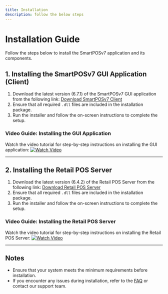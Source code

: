 ```yaml
---
title: Installation
description: follow the below steps
---
```


# Installation Guide

Follow the steps below to install the SmartPOSv7 application and its components.

## 1. Installing the SmartPOSv7 GUI Application (Client)

1. Download the latest version (6.7.1) of the SmartPOSv7 GUI application from the following link:
   [Download SmartPOSv7 Client](https://example.com/smartposv7-client) <!-- Replace with the actual public URL -->
2. Ensure that all required `.dll` files are included in the installation package.
3. Run the installer and follow the on-screen instructions to complete the setup.

### Video Guide: Installing the GUI Application
Watch the video tutorial for step-by-step instructions on installing the GUI application:
[![Watch Video](https://via.placeholder.com/150)](https://example.com/video-client-installation) <!-- Replace with the actual video URL -->

---

## 2. Installing the Retail POS Server

1. Download the latest version (6.4.2) of the Retail POS Server from the following link:
   [Download Retail POS Server](https://example.com/retail-pos-server) <!-- Replace with the actual public URL -->
2. Ensure that all required `.dll` files are included in the installation package.
3. Run the installer and follow the on-screen instructions to complete the setup.

### Video Guide: Installing the Retail POS Server
Watch the video tutorial for step-by-step instructions on installing the Retail POS Server:
[![Watch Video](https://via.placeholder.com/150)](https://example.com/video-server-installation) <!-- Replace with the actual video URL -->

---

## Notes

- Ensure that your system meets the minimum requirements before installation.
- If you encounter any issues during installation, refer to the [FAQ](./faq.mdx) or contact our support team.